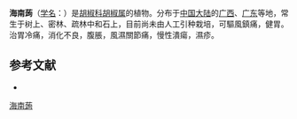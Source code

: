 {{Speciesbox
| name = 海南蒟
| status = 
| status_system = 
| image =
| genus = Piper
| species = hainanense
| authority = Hemsl.
}}

'''海南蒟'''（[[学名|学名]]：{{lang|la|''Piper hainanense''}}）是[[胡椒科|胡椒科]][[胡椒属|胡椒属]]的植物。分布于[[中国大陆|中国大陆]]的[[广西|广西]]、[[广东|广东]]等地，常生于树上、密林、疏林中和石上，目前尚未由人工引种栽培，可驅風鎮痛，健胃。治胃冷痛，消化不良，腹脹，風濕關節痛，慢性潰瘍，濕疹。

== 参考文献 ==
<div class="references-small">
* {{cite web| url =http://www.bioinfo.cn/db05/KmzwSpecies.php?action=view&id=17041| title =海南蒟| work =《中国高等植物数据库全库》| publisher =中国科学院微生物研究所| author =昆明植物研究所| accessdate =2009-02-25| deadurl =yes| archiveurl =https://web.archive.org/web/20160305043900/http://www.bioinfo.cn/db05/KmzwSpecies.php?action=view&id=17041| archivedate =2016-03-05}}
</div>
{{Taxonbar|from=Q11150188}}

[[Category:胡椒属|海南蒟]]


{{植物小作品}}